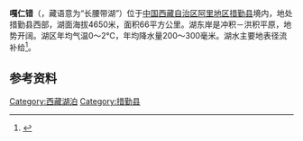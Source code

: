 {{ViewTibetanScript}}
{{Infobox_lake
 |湖泊名稱 =嘎仁错
 |湖泊照片 = 
 |湖泊照片標題 = 
 |測深圖 =
 |測深圖標題 =
 |湖泊所在地 = [[中国|中国]][[西藏|西藏]]
 |座標 = {{coord |30|46|N|84|58|E|display=inline,title|scale:500000_type:waterbody_region:CN}}
 |湖泊類別 = [[咸水湖|咸水湖]]
 |流入 =[[喀巴臧布|喀巴臧布]]等
 |流出 = 
 |集水區面積 =1660平方公里
 |集水區國家 =
 |湖泊長度 =13.7公里
 |湖泊闊度 = 最大7.8公里<br />平均4.82公里
 |湖泊面積 =66平方公里
 |平均深度 = 
 |最深深度 = 
 |水體體積 = 
 |湖水停留時間 =
 |湖岸線長度 =
 |海拔高度 = 4650米
 |湖中島嶼 =
 |湖邊城鎮 =[[江让乡|江让乡]]
}}
{{Location map
 |China Tibet Ngari
 |mark=<!--dot-->Blue pog.svg
 |lat_deg=30|lat_min=46|lat_sec =
 |lon_deg=84|lon_min=58|lon_sec =
 |caption=嘎仁错在[[西藏|西藏]]的位置。
 |position=right
 |width=350
 |float=right
}}
'''嘎仁错'''（{{bo|z=སྐེ་རིང་མཚོ|w=ske ring mtsho|t=Kering Tso}}，藏语意为“长腰带湖”）位于[[中国|中国]][[西藏自治区|西藏自治区]][[阿里地区|阿里地区]][[措勤县|措勤县]]境内，地处措勤县西部，湖面海拔4650米，面积66平方公里。湖东岸是冲积－洪积平原，地势开阔。湖区年均气温0～2℃，年均降水量200～300毫米。湖水主要地表径流补给<ref>{{cite book zh |author=王苏民 窦鸿身 |title=中国湖泊志 |format=M |edition=1 |location=北京 |publisher=科学出版社 |date=1998|pages=425|id= ISBN 7-03-006706-1}}</ref>。
==参考资料==
{{reflist}}
[[Category:西藏湖泊|Category:西藏湖泊]]
[[Category:措勤县|Category:措勤县]]
